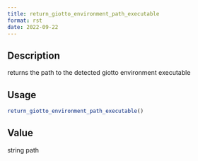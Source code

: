 ```yaml
--- 
title: return_giotto_environment_path_executable 
format: rst 
date: 2022-09-22 
--- 
```


## Description

returns the path to the detected giotto environment executable


## Usage

```r
return_giotto_environment_path_executable()
```


## Value

string path


